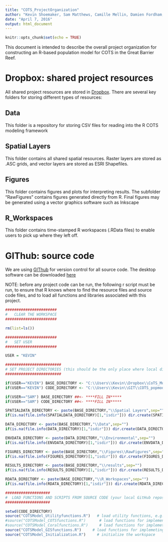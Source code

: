 ```yaml
---
title: "COTS_ProjectOrganization"
author: "Kevin Shoemaker, Sam Matthews, Camille Mellin, Damien Fordham, ..."
date: "April 7, 2016"
output: html_document
---
```


```r
knitr::opts_chunk$set(echo = TRUE)
```
This document is intended to describe the overall project organization for constructing an R-based population model for COTS in the Great Barrier Reef. 

# Dropbox: shared project resources
All shared project resources are stored in [Dropbox](www.Dropbox.com). There are several key folders for storing different types of resources:

## Data
This folder is a repository for storing CSV files for reading into the R COTS modeling framework

## Spatial Layers
This folder contains all shared spatial resources. Raster layers are stored as .ASC grids, and vector layers are stored as ESRI Shapefiles.  

## Figures
This folder contains figures and plots for interpreting results. The subfolder "RawFigures" contains figures generated directly from R. Final figures may be generated using a vector graphics software such as Inkscape

## R_Workspaces
This folder contains time-stamped R workspaces (.RData files) to enable users to pick up where they left off.  



# GIThub: source code
We are using [GIThub](github.com) for version control for all source code. The desktop software can be downloaded [here](https://desktop.github.com/)


NOTE: before any project code can be run, the following r script must be run, to ensure that R knows where to find the resource files and source code files, and to load all functions and libraries associated with this project. 

```r
#######################
#   CLEAR THE WORKSPACE 
#######################

rm(list=ls())

#######################
#   SET USER 
#######################

USER = "KEVIN"

#########################
# SET PROJECT DIRECTORIES (this should be the only place where local directories should be referenced)
#########################

if(USER=="KEVIN") BASE_DIRECTORY <- "C:\\Users\\Kevin\\Dropbox\\CoTS_Model"             # NOTE: this should link to the Dropbox folder with shared project resources	                                                                        
if(USER=="KEVIN") CODE_DIRECTORY <- "C:\\Users\\Kevin\\GIT\\COTS_popmodel"              # NOTE: code directory should be your local copy of the GitHub repository

if(USER=="SAM") BASE_DIRECTORY ##<- ****FILL IN*****
if(USER=="SAM") CODE_DIRECTORY ##<- ****FILL IN*****

SPATIALDATA_DIRECTORY <- paste(BASE_DIRECTORY,"\\Spatial Layers",sep="")                          # directory for storing relevant spatial data (ASC, SHP files)
if(is.na(file.info(SPATIALDATA_DIRECTORY)[1,"isdir"])) dir.create(SPATIALDATA_DIRECTORY)

DATA_DIRECTORY <- paste(BASE_DIRECTORY,"\\Data",sep="")                                 # directory for storing data (CSV files)
if(is.na(file.info(DATA_DIRECTORY)[1,"isdir"])) dir.create(DATA_DIRECTORY)

ENVDATA_DIRECTORY <- paste(DATA_DIRECTORY,"\\Environmental",sep="")                                 # directory for storing data (CSV files)
if(is.na(file.info(ENVDATA_DIRECTORY)[1,"isdir"])) dir.create(ENVDATA_DIRECTORY)

FIGURES_DIRECTORY <- paste(BASE_DIRECTORY,"\\Figures\\RawFigures",sep="")               # directory for storing raw figures generated from R
if(is.na(file.info(FIGURES_DIRECTORY)[1,"isdir"])) dir.create(FIGURES_DIRECTORY)

RESULTS_DIRECTORY <- paste(BASE_DIRECTORY,"\\results",sep="")                           # directory for storing relevant results
if(is.na(file.info(RESULTS_DIRECTORY)[1,"isdir"])) dir.create(RESULTS_DIRECTORY)

RDATA_DIRECTORY <- paste(BASE_DIRECTORY,"\\R_Workspaces",sep="")                        # directory for storing .RData files (R workspaces and data objects)
if(is.na(file.info(RDATA_DIRECTORY)[1,"isdir"])) dir.create(RDATA_DIRECTORY)

####################
#  LOAD FUNCTIONS AND SCRIPTS FROM SOURCE CODE (your local GitHub repository)
#################### 

setwd(CODE_DIRECTORY)
source("COTSModel_Utilityfunctions.R")   # load utility functions, e.g., for loading packages etc. 
#source("COTSModel_COTSfunctions.R")      # load functions for implementing COTS demography and dispersal
#source("COTSModel_Coralfunctions.R")     # load functions for implemeting coral growth/recovery and dispersal
source("COTSModel_GISfunctions.R")     # load functions for implemeting coral growth/recovery and dispersal
source("COTSModel_Initialization.R")     # initialize the workspace
```

